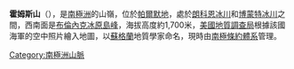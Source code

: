 {{unreferenced|time=2014-01-07T16:39:05+00:00}}
{{coord|72|8|S|63|25|W|source:GNIS|display=title}}

'''霍姆斯山'''（{{lang-en|Holmes Hills}}），是[[南極洲|南極洲]]的山嶺，位於[[帕爾默地|帕爾默地]]，處於[[朗科恩冰川|朗科恩冰川]]和[[博蒙特冰川|博蒙特冰川]]之間，西南面是[[布倫內克冰原島峰|布倫內克冰原島峰]]，海拔高度約1,700米，[[美國地質調查局|美國地質調查局]]根據該國海軍的空中照片繪入地圖，以[[蘇格蘭|蘇格蘭]]地質學家命名，現時由[[南極條約體系|南極條約體系]]管理。

{{Antarctica-geo-stub}}
[[Category:南極洲山脈|Category:南極洲山脈]]